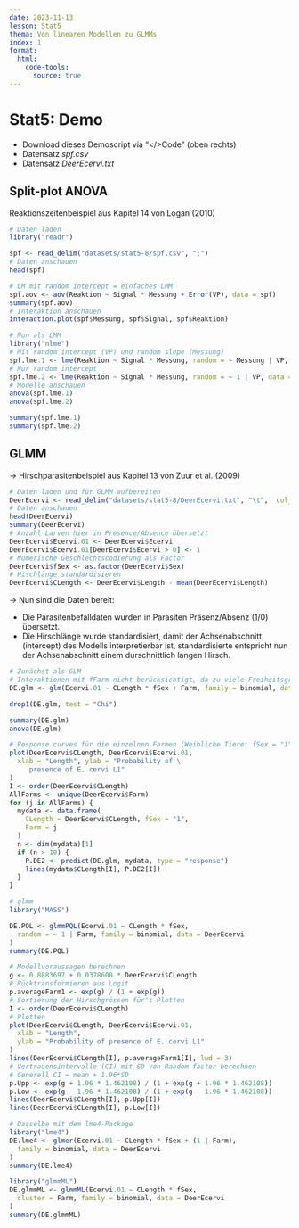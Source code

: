 ```yaml
---
date: 2023-11-13
lesson: Stat5
thema: Von linearen Modellen zu GLMMs
index: 1
format:
  html:
    code-tools:
      source: true
---
```


# Stat5: Demo

-   Download dieses Demoscript via "\</\>Code" (oben rechts)
-   Datensatz *spf.csv*
-   Datensatz *DeerEcervi.txt*

## Split-plot ANOVA

Reaktionszeitenbeispiel aus Kapitel 14 von Logan (2010) 

```r
# Daten laden
library("readr")

spf <- read_delim("datasets/stat5-8/spf.csv", ";")
# Daten anschauen
head(spf)

# LM mit random intercept = einfaches LMM
spf.aov <- aov(Reaktion ~ Signal * Messung + Error(VP), data = spf)
summary(spf.aov)
# Interaktion anschauen
interaction.plot(spf$Messung, spf$Signal, spf$Reaktion)

# Nun als LMM
library("nlme")
# Mit random intercept (VP) und random slope (Messung)
spf.lme.1 <- lme(Reaktion ~ Signal * Messung, random = ~ Messung | VP, data = spf)
# Nur random intercept
spf.lme.2 <- lme(Reaktion ~ Signal * Messung, random = ~ 1 | VP, data = spf)
# Modelle anschauen
anova(spf.lme.1)
anova(spf.lme.2)

summary(spf.lme.1)
summary(spf.lme.2)
```

## GLMM

-> Hirschparasitenbeispiel aus Kapitel 13 von Zuur et al. (2009)

```r
# Daten laden und für GLMM aufbereiten
DeerEcervi <- read_delim("datasets/stat5-8/DeerEcervi.txt", "\t",  col_types = cols("Farm" = "f"))
# Daten anschauen
head(DeerEcervi)
summary(DeerEcervi)
# Anzahl Larven hier in Presence/Absence übersetzt
DeerEcervi$Ecervi.01 <- DeerEcervi$Ecervi
DeerEcervi$Ecervi.01[DeerEcervi$Ecervi > 0] <- 1
# Numerische Geschlechtscodierung als Factor
DeerEcervi$fSex <- as.factor(DeerEcervi$Sex)
# Hischlänge standardisieren
DeerEcervi$CLength <- DeerEcervi$Length - mean(DeerEcervi$Length)
```

-> Nun sind die Daten bereit:

-   Die Parasitenbefalldaten wurden in Parasiten Präsenz/Absenz (1/0) übersetzt.
-   Die Hirschlänge wurde standardisiert, damit der Achsenabschnitt (intercept) des Modells interpretierbar ist, standardisierte entspricht nun der Achsenabschnitt einem durschnittlich langen Hirsch.

```r
# Zunächst als GLM
# Interaktionen mit fFarm nicht berücksichtigt, da zu viele Freiheitsgrade verbraucht würden
DE.glm <- glm(Ecervi.01 ~ CLength * fSex + Farm, family = binomial, data = DeerEcervi)

drop1(DE.glm, test = "Chi")

summary(DE.glm)
anova(DE.glm)

# Response curves für die einzelnen Farmen (Weibliche Tiere: fSex = "1" )
plot(DeerEcervi$CLength, DeerEcervi$Ecervi.01,
  xlab = "Length", ylab = "Probability of \
     presence of E. cervi L1"
)
I <- order(DeerEcervi$CLength)
AllFarms <- unique(DeerEcervi$Farm)
for (j in AllFarms) {
  mydata <- data.frame(
    CLength = DeerEcervi$CLength, fSex = "1",
    Farm = j
  )
  n <- dim(mydata)[1]
  if (n > 10) {
    P.DE2 <- predict(DE.glm, mydata, type = "response")
    lines(mydata$CLength[I], P.DE2[I])
  }
}

# glmm
library("MASS")

DE.PQL <- glmmPQL(Ecervi.01 ~ CLength * fSex,
  random = ~ 1 | Farm, family = binomial, data = DeerEcervi
)
summary(DE.PQL)

# Modellvoraussagen berechnen
g <- 0.8883697 + 0.0378608 * DeerEcervi$CLength
# Rücktransformieren aus Logit
p.averageFarm1 <- exp(g) / (1 + exp(g))
# Sortierung der Hirschgrössen für's Plotten
I <- order(DeerEcervi$CLength)
# Plotten
plot(DeerEcervi$CLength, DeerEcervi$Ecervi.01,
  xlab = "Length",
  ylab = "Probability of presence of E. cervi L1"
)
lines(DeerEcervi$CLength[I], p.averageFarm1[I], lwd = 3)
# Vertrauensintervalle (CI) mit SD von Random factor berechnen
# Generell CI = mean + 1.96*SD
p.Upp <- exp(g + 1.96 * 1.462108) / (1 + exp(g + 1.96 * 1.462108))
p.Low <- exp(g - 1.96 * 1.462108) / (1 + exp(g - 1.96 * 1.462108))
lines(DeerEcervi$CLength[I], p.Upp[I])
lines(DeerEcervi$CLength[I], p.Low[I])

# Dasselbe mit dem lme4-Package
library("lme4")
DE.lme4 <- glmer(Ecervi.01 ~ CLength * fSex + (1 | Farm),
  family = binomial, data = DeerEcervi
)
summary(DE.lme4)

library("glmmML")
DE.glmmML <- glmmML(Ecervi.01 ~ CLength * fSex,
  cluster = Farm, family = binomial, data = DeerEcervi
)
summary(DE.glmmML)
```
